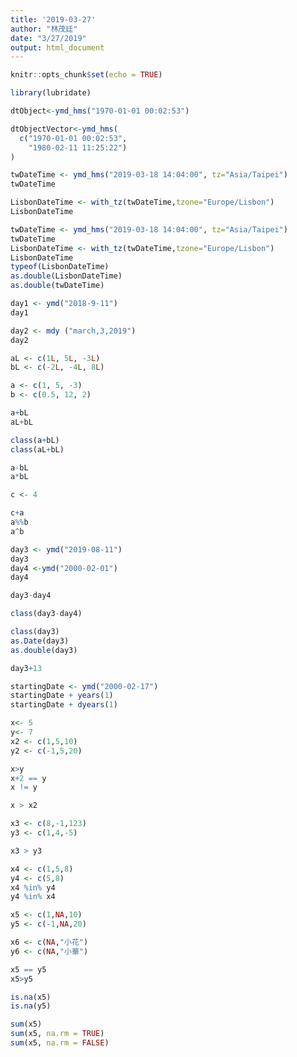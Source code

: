 ```yaml
---
title: '2019-03-27'
author: "林茂廷"
date: "3/27/2019"
output: html_document
---
```


```r
knitr::opts_chunk$set(echo = TRUE)
```

```r
library(lubridate)
```

```r
dtObject<-ymd_hms("1970-01-01 00:02:53") 

```

```r
dtObjectVector<-ymd_hms(
  c("1970-01-01 00:02:53",
    "1980-02-11 11:25:22")
)
```

```r
twDateTime <- ymd_hms("2019-03-18 14:04:00", tz="Asia/Taipei")
twDateTime
```

```r
LisbonDateTime <- with_tz(twDateTime,tzone="Europe/Lisbon")
LisbonDateTime
```

```r
twDateTime <- ymd_hms("2019-03-18 14:04:00", tz="Asia/Taipei")
twDateTime
LisbonDateTime <- with_tz(twDateTime,tzone="Europe/Lisbon")
LisbonDateTime
typeof(LisbonDateTime)
as.double(LisbonDateTime)
as.double(twDateTime)
```


```r
day1 <- ymd("2018-9-11")
day1
```
```r
day2 <- mdy ("march,3,2019")
day2
```

```r
aL <- c(1L, 5L, -3L)
bL <- c(-2L, -4L, 8L)
```

```r
a <- c(1, 5, -3)
b <- c(0.5, 12, 2)
```
```r
a+bL
aL+bL
```
```r
class(a+bL)
class(aL+bL)
```
```r
a-bL
a*bL
```
```r
c <- 4
```

```r
c+a
a%%b
a^b
```
```r
day3 <- ymd("2019-08-11")
day3
day4 <-ymd("2000-02-01")
day4
```

```r
day3-day4
```

```r
class(day3-day4)
```
```r
class(day3)
as.Date(day3)
as.double(day3)
```
```r
day3+13
```
```r
startingDate <- ymd("2000-02-17")
startingDate + years(1)
startingDate + dyears(1)
```
```r
x<- 5
y<- 7
x2 <- c(1,5,10)
y2 <- c(-1,5,20)
```
```r
x>y
x+2 == y
x != y
```
```r
x > x2
```
```r
x3 <- c(8,-1,123)
y3 <- c(1,4,-5)
```

```r
x3 > y3
```
```r
x4 <- c(1,5,8)
y4 <- c(5,8)
x4 %in% y4
y4 %in% x4
```
```r
x5 <- c(1,NA,10)
y5 <- c(-1,NA,20)

x6 <- c(NA,"小花")
y6 <- c(NA,"小華")
```

```r
x5 == y5
x5>y5
```
```r
is.na(x5)
is.na(y5)
```
```r
sum(x5)
sum(x5, na.rm = TRUE)
sum(x5, na.rm = FALSE)
```

